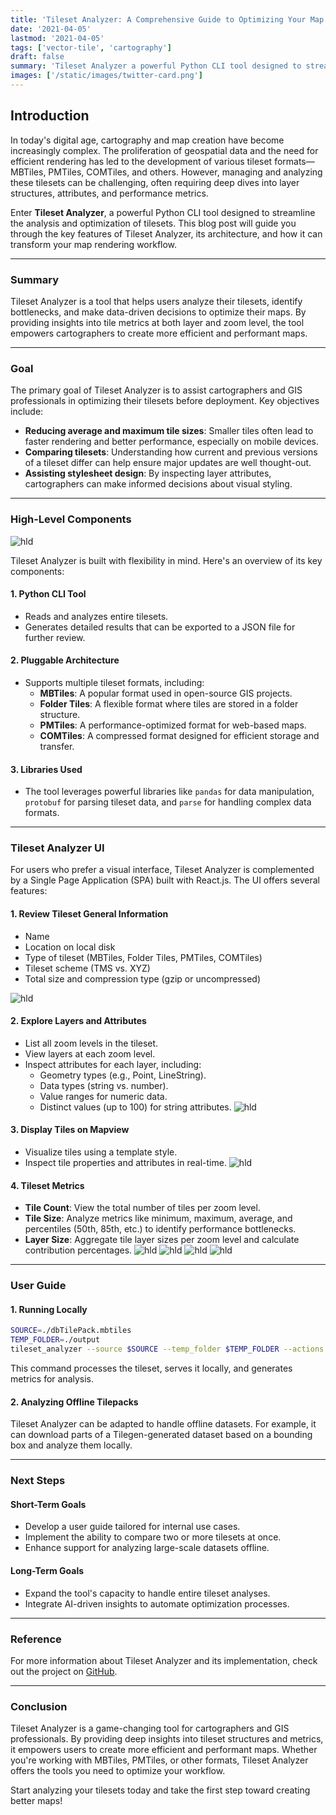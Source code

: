 ```yaml
---
title: 'Tileset Analyzer: A Comprehensive Guide to Optimizing Your Map Tiles'
date: '2021-04-05'
lastmod: '2021-04-05'
tags: ['vector-tile', 'cartography']
draft: false
summary: 'Tileset Analyzer a powerful Python CLI tool designed to streamline the analysis and optimization of tilesets.'
images: ['/static/images/twitter-card.png']
---
```


## Introduction

In today's digital age, cartography and map creation have become increasingly complex. The proliferation of geospatial data and the need for efficient rendering has led to the development of various tileset formats—MBTiles, PMTiles, COMTiles, and others. However, managing and analyzing these tilesets can be challenging, often requiring deep dives into layer structures, attributes, and performance metrics.

Enter **Tileset Analyzer**, a powerful Python CLI tool designed to streamline the analysis and optimization of tilesets. This blog post will guide you through the key features of Tileset Analyzer, its architecture, and how it can transform your map rendering workflow.

<TOCInline toc={props.toc} exclude="Introduction" />

---

### **Summary**

Tileset Analyzer is a tool that helps users analyze their tilesets, identify bottlenecks, and make data-driven decisions to optimize their maps. By providing insights into tile metrics at both layer and zoom level, the tool empowers cartographers to create more efficient and performant maps.

---

### **Goal**

The primary goal of Tileset Analyzer is to assist cartographers and GIS professionals in optimizing their tilesets before deployment. Key objectives include:

- **Reducing average and maximum tile sizes**: Smaller tiles often lead to faster rendering and better performance, especially on mobile devices.
- **Comparing tilesets**: Understanding how current and previous versions of a tileset differ can help ensure major updates are well thought-out.
- **Assisting stylesheet design**: By inspecting layer attributes, cartographers can make informed decisions about visual styling.

---

### **High-Level Components**

![hld](/static/images/blog/tileset-analyzer/architecture.png)

Tileset Analyzer is built with flexibility in mind. Here's an overview of its key components:

#### 1. **Python CLI Tool**
   - Reads and analyzes entire tilesets.
   - Generates detailed results that can be exported to a JSON file for further review.

#### 2. **Pluggable Architecture**
   - Supports multiple tileset formats, including:
     - **MBTiles**: A popular format used in open-source GIS projects.
     - **Folder Tiles**: A flexible format where tiles are stored in a folder structure.
     - **PMTiles**: A performance-optimized format for web-based maps.
     - **COMTiles**: A compressed format designed for efficient storage and transfer.

#### 3. **Libraries Used**
   - The tool leverages powerful libraries like `pandas` for data manipulation, `protobuf` for parsing tileset data, and `parse` for handling complex data formats.

---

### **Tileset Analyzer UI**

For users who prefer a visual interface, Tileset Analyzer is complemented by a Single Page Application (SPA) built with React.js. The UI offers several features:

#### 1. **Review Tileset General Information**
   - Name
   - Location on local disk
   - Type of tileset (MBTiles, Folder Tiles, PMTiles, COMTiles)
   - Tileset scheme (TMS vs. XYZ)
   - Total size and compression type (gzip or uncompressed)

![hld](/static/images/blog/tileset-analyzer/tileset_info.png)

#### 2. **Explore Layers and Attributes**
   - List all zoom levels in the tileset.
   - View layers at each zoom level.
   - Inspect attributes for each layer, including:
     - Geometry types (e.g., Point, LineString).
     - Data types (string vs. number).
     - Value ranges for numeric data.
     - Distinct values (up to 100) for string attributes.
![hld](/static/images/blog/tileset-analyzer/tileset_zoom_level.png)

#### 3. **Display Tiles on Mapview**
   - Visualize tiles using a template style.
   - Inspect tile properties and attributes in real-time.
![hld](/static/images/blog/tileset-analyzer/map_view.png)

#### 4. **Tileset Metrics**
   - **Tile Count**: View the total number of tiles per zoom level.
   - **Tile Size**: Analyze metrics like minimum, maximum, average, and percentiles (50th, 85th, etc.) to identify performance bottlenecks.
   - **Layer Size**: Aggregate tile layer sizes per zoom level and calculate contribution percentages.
![hld](/static/images/blog/tileset-analyzer/tileset_metrics.png)
![hld](/static/images/blog/tileset-analyzer/tile_size_average.png)
![hld](/static/images/blog/tileset-analyzer/tile_size_by_zoom.png)
![hld](/static/images/blog/tileset-analyzer/tile_size_tree_map.png)

---

### **User Guide**

#### 1. **Running Locally**
   ```bash
   SOURCE=./dbTilePack.mbtiles
   TEMP_FOLDER=./output
   tileset_analyzer --source $SOURCE --temp_folder $TEMP_FOLDER --actions process,serve --scheme XYZ --compressed False --mbtiles_tbl tiles,x,y,z,data
   ```
   This command processes the tileset, serves it locally, and generates metrics for analysis.

#### 2. **Analyzing Offline Tilepacks**
   Tileset Analyzer can be adapted to handle offline datasets. For example, it can download parts of a Tilegen-generated dataset based on a bounding box and analyze them locally.

---

### **Next Steps**

#### **Short-Term Goals**
- Develop a user guide tailored for internal use cases.
- Implement the ability to compare two or more tilesets at once.
- Enhance support for analyzing large-scale datasets offline.

#### **Long-Term Goals**
- Expand the tool's capacity to handle entire tileset analyses.
- Integrate AI-driven insights to automate optimization processes.

---

### **Reference**

For more information about Tileset Analyzer and its implementation, check out the project on [GitHub](https://github.com/geoyogesh/tileset_analyzer).

---

### **Conclusion**

Tileset Analyzer is a game-changing tool for cartographers and GIS professionals. By providing deep insights into tileset structures and metrics, it empowers users to create more efficient and performant maps. Whether you're working with MBTiles, PMTiles, or other formats, Tileset Analyzer offers the tools you need to optimize your workflow.

Start analyzing your tilesets today and take the first step toward creating better maps!